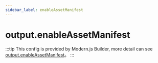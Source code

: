 ```yaml
---
sidebar_label: enableAssetManifest
---
```


# output.enableAssetManifest

:::tip
This config is provided by Modern.js Builder, more detail can see [output.enableAssetManifest](https://modernjs.dev/builder/en/api/config-output.html#outputenableassetmanifest)。
:::


<Main />
